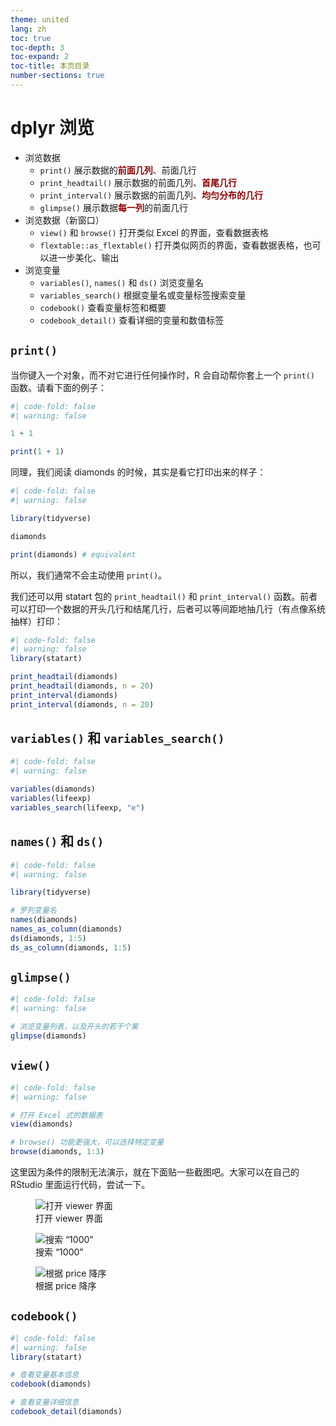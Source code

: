 ```yaml
---
theme: united
lang: zh
toc: true
toc-depth: 3
toc-expand: 2
toc-title: 本页目录
number-sections: true
---
```


# dplyr 浏览

-   浏览数据
    -   `print()` 展示数据的[**前面几列**]{style="color:darkred"}、前面几行
    -   `print_headtail()` 展示数据的前面几列、[**首尾几行**]{style="color:darkred"}
    -   `print_interval()` 展示数据的前面几列、[**均匀分布的几行**]{style="color:darkred"}
    -   `glimpse()` 展示数据[**每一列**]{style="color:darkred"}的前面几行
-   浏览数据（新窗口）
    -   `view()` 和 `browse()` 打开类似 Excel 的界面，查看数据表格
    -   `flextable::as_flextable()` 打开类似网页的界面，查看数据表格，也可以进一步美化、输出
-   浏览变量
    -   `variables()`, `names()` 和 `ds()` 浏览变量名
    -   `variables_search()` 根据变量名或变量标签搜索变量
    -   `codebook()` 查看变量标签和概要
    -   `codebook_detail()` 查看详细的变量和数值标签

## `print()`

当你键入一个对象，而不对它进行任何操作时，R 会自动帮你套上一个 `print()` 函数。请看下面的例子：

```r
#| code-fold: false
#| warning: false

1 + 1

print(1 + 1)
```

同理，我们阅读 diamonds 的时候，其实是看它打印出来的样子：

```r
#| code-fold: false
#| warning: false

library(tidyverse)

diamonds

print(diamonds) # equivalent
```

所以，我们通常不会主动使用 `print()`。

我们还可以用 statart 包的 `print_headtail()` 和 `print_interval()` 函数。前者可以打印一个数据的开头几行和结尾几行，后者可以等间距地抽几行（有点像系统抽样）打印：

```r
#| code-fold: false
#| warning: false
library(statart)

print_headtail(diamonds)
print_headtail(diamonds, n = 20)
print_interval(diamonds)
print_interval(diamonds, n = 20)
```

## `variables()` 和 `variables_search()`
```r
#| code-fold: false
#| warning: false

variables(diamonds)
variables(lifeexp)
variables_search(lifeexp, "e")
```

## `names()` 和 `ds()`

```r
#| code-fold: false
#| warning: false

library(tidyverse)

# 罗列变量名
names(diamonds)
names_as_column(diamonds)
ds(diamonds, 1:5)
ds_as_column(diamonds, 1:5)
```

## `glimpse()`

```r
#| code-fold: false
#| warning: false

# 浏览变量列表，以及开头的若干个案
glimpse(diamonds)
```

## `view()`

```r
#| code-fold: false
#| warning: false

# 打开 Excel 式的数据表
view(diamonds)

# browse() 功能更强大，可以选择特定变量
browse(diamonds, 1:3)
```

这里因为条件的限制无法演示，就在下面贴一些截图吧。大家可以在自己的 RStudio 里面运行代码，尝试一下。

![打开 viewer 界面](fig/view1.png){#fig-view1}

![搜索 “1000”](fig/view2.png){#fig-view2}

![根据 price 降序](fig/view3.png){#fig-view3}


## `codebook()`

```r
#| code-fold: false
#| warning: false
library(statart)

# 查看变量基本信息
codebook(diamonds)

# 查看变量详细信息
codebook_detail(diamonds)
```
